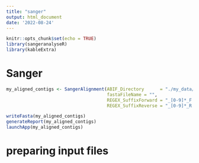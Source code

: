 ```yaml
---
title: "sanger"
output: html_document
date: '2022-08-24'
---
```


```r
knitr::opts_chunk$set(echo = TRUE)
library(sangeranalyseR)
library(kableExtra)
```

# Sanger

```r

my_aligned_contigs <- SangerAlignment(ABIF_Directory      = "./my_data/",
                                      fastaFileName = "",
                                      REGEX_SuffixForward = "_[0-9]*_F.ab1$",
                                      REGEX_SuffixReverse = "_[0-9]*_R.ab1$")

writeFasta(my_aligned_contigs)
generateReport(my_aligned_contigs)
launchApp(my_aligned_contigs)


```

# preparing input files


